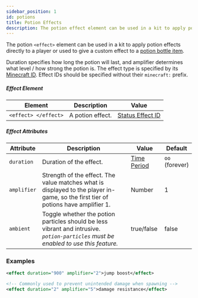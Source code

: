 ```yaml
---
sidebar_position: 1
id: potions
title: Potion Effects
description: The potion effect element can be used in a kit to apply potion effects directly to a player or used to give a custom effect to a potion bottle item.
---
```


The potion `<effect>` element can be used in a kit to apply potion effects directly to a player or used to give a custom effect to a [potion bottle item](/docs/modules/gear/items#potions).

Duration specifies how long the potion will last, and amplifier determines what level / how strong the potion is.
The effect type is specified by its [Minecraft ID](/docs/reference/items/potions#potion-names--colors).
Effect IDs should be specified without their `minecraft:` prefix.

##### Effect Element

| Element | Description | Value |
|---|---|---|
| `<effect> </effect>` | A potion effect. | [Status Effect ID](/docs/reference/items/potions)

##### Effect Attributes

| Attribute | Description | Value | Default |
|---|---|---|---|
| `duration` | Duration of the effect. | [Time Period](/docs/reference/misc/time-periods) | `oo`<br />(forever) |
| `amplifier` | Strength of the effect. The value matches what is displayed to the player in-game, so the first tier of potions have amplifier 1. | <span className="badge badge--primary">Number</span> | 1 |
| `ambient` | Toggle whether the potion particles should be less vibrant and intrusive.<br />*`potion-particles` must be enabled to use this feature.* | <span className="badge badge--primary">true/false</span> | false |

### Examples

```xml
<effect duration="900" amplifier="2">jump boost</effect>

<!-- Commonly used to prevent unintended damage when spawning -->
<effect duration="2" amplifier="5">damage resistance</effect>
```
